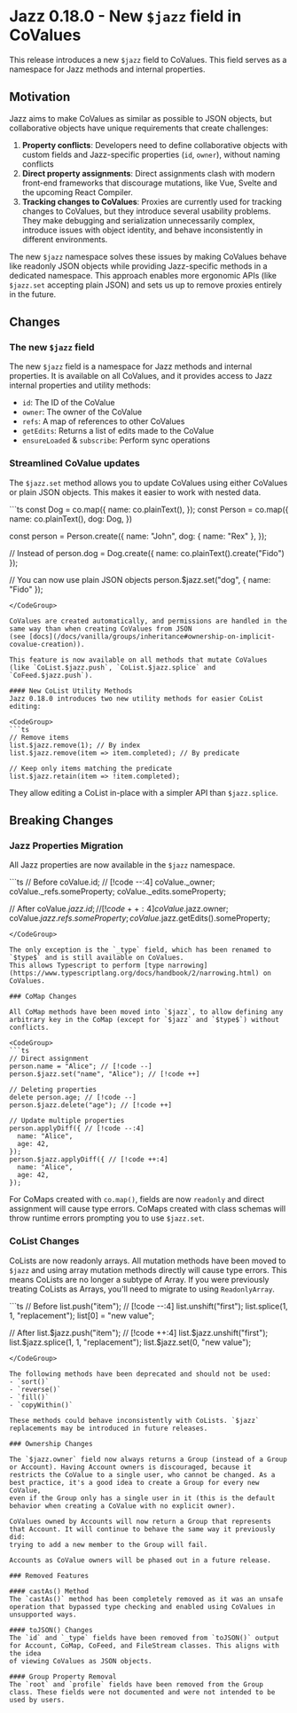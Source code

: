 
# Jazz 0.18.0 - New `$jazz` field in CoValues

This release introduces a new `$jazz` field to CoValues. This field serves as a namespace for Jazz methods and internal properties.

## Motivation

Jazz aims to make CoValues as similar as possible to JSON objects, but collaborative objects have unique requirements that create challenges:

1. **Property conflicts**: Developers need to define collaborative objects with custom fields and Jazz-specific properties (`id`, `owner`),
without naming conflicts
2. **Direct property assignments**: Direct assignments clash with modern front-end frameworks that discourage mutations, like Vue, Svelte and the
upcoming React Compiler.
3. **Tracking changes to CoValues**: Proxies are currently used for tracking changes to CoValues, but they introduce several usability problems.
They make debugging and serialization unnecessarily complex, introduce issues with object identity, and behave inconsistently in different environments.

The new `$jazz` namespace solves these issues by making CoValues behave like readonly JSON objects while providing Jazz-specific methods
in a dedicated namespace. This approach enables more ergonomic APIs (like `$jazz.set` accepting plain JSON) and sets us up to remove
proxies entirely in the future.

## Changes

### The new `$jazz` field

The new `$jazz` field is a namespace for Jazz methods and internal properties. It is available on all CoValues, and it
provides access to Jazz internal properties and utility methods:
- `id`: The ID of the CoValue
- `owner`: The owner of the CoValue
- `refs`: A map of references to other CoValues
- `getEdits`: Returns a list of edits made to the CoValue
- `ensureLoaded` & `subscribe`: Perform sync operations

### Streamlined CoValue updates

The `$jazz.set` method allows you to update CoValues using either CoValues or plain JSON objects. This makes it easier to work with
nested data.

<CodeGroup>
```ts
const Dog = co.map({
  name: co.plainText(),
});
const Person = co.map({
  name: co.plainText(),
  dog: Dog,
})

const person = Person.create({
  name: "John",
  dog: { name: "Rex" },
});

// Instead of
person.dog = Dog.create({ name: co.plainText().create("Fido") });

// You can now use plain JSON objects
person.$jazz.set("dog", { name: "Fido" });
```
</CodeGroup>

CoValues are created automatically, and permissions are handled in the same way than when creating CoValues from JSON
(see [docs](/docs/vanilla/groups/inheritance#ownership-on-implicit-covalue-creation)).

This feature is now available on all methods that mutate CoValues (like `CoList.$jazz.push`, `CoList.$jazz.splice` and `CoFeed.$jazz.push`).

#### New CoList Utility Methods
Jazz 0.18.0 introduces two new utility methods for easier CoList editing:

<CodeGroup>
```ts
// Remove items
list.$jazz.remove(1); // By index
list.$jazz.remove(item => item.completed); // By predicate

// Keep only items matching the predicate
list.$jazz.retain(item => !item.completed);
```
</CodeGroup>

They allow editing a CoList in-place with a simpler API than `$jazz.splice`.

## Breaking Changes

### Jazz Properties Migration

All Jazz properties are now available in the `$jazz` namespace.

<CodeGroup>
```ts
// Before
coValue.id; // [!code --:4]
coValue._owner;
coValue._refs.someProperty;
coValue._edits.someProperty;

// After
coValue.$jazz.id; // [!code ++:4]
coValue.$jazz.owner;
coValue.$jazz.refs.someProperty;
coValue.$jazz.getEdits().someProperty;
```
</CodeGroup>

The only exception is the `_type` field, which has been renamed to `$type$` and is still available on CoValues.
This allows Typescript to perform [type narrowing](https://www.typescriptlang.org/docs/handbook/2/narrowing.html) on CoValues.

### CoMap Changes

All CoMap methods have been moved into `$jazz`, to allow defining any arbitrary key in the CoMap (except for `$jazz` and `$type$`) without conflicts.

<CodeGroup>
```ts
// Direct assignment
person.name = "Alice"; // [!code --]
person.$jazz.set("name", "Alice"); // [!code ++]

// Deleting properties
delete person.age; // [!code --]
person.$jazz.delete("age"); // [!code ++]

// Update multiple properties
person.applyDiff({ // [!code --:4]
  name: "Alice",
  age: 42,
});
person.$jazz.applyDiff({ // [!code ++:4]
  name: "Alice",
  age: 42,
});
```
</CodeGroup>

For CoMaps created with `co.map()`, fields are now `readonly` and direct assignment will cause type errors. CoMaps created with class schemas will throw
runtime errors prompting you to use `$jazz.set`.

### CoList Changes

CoLists are now readonly arrays. All mutation methods have been moved to `$jazz` and using array mutation methods directly will cause type errors.
This means CoLists are no longer a subtype of Array. If you were previously treating CoLists as Arrays, you'll need to migrate to using `ReadonlyArray`.

<CodeGroup>
```ts
// Before
list.push("item"); // [!code --:4]
list.unshift("first");
list.splice(1, 1, "replacement");
list[0] = "new value";

// After
list.$jazz.push("item"); // [!code ++:4]
list.$jazz.unshift("first");
list.$jazz.splice(1, 1, "replacement");
list.$jazz.set(0, "new value");
```
</CodeGroup>

The following methods have been deprecated and should not be used:
- `sort()` 
- `reverse()` 
- `fill()` 
- `copyWithin()`

These methods could behave inconsistently with CoLists. `$jazz` replacements may be introduced in future releases.

### Ownership Changes

The `$jazz.owner` field now always returns a Group (instead of a Group or Account). Having Account owners is discouraged, because it
restricts the CoValue to a single user, who cannot be changed. As a best practice, it's a good idea to create a Group for every new CoValue,
even if the Group only has a single user in it (this is the default behavior when creating a CoValue with no explicit owner).

CoValues owned by Accounts will now return a Group that represents that Account. It will continue to behave the same way it previously did:
trying to add a new member to the Group will fail.

Accounts as CoValue owners will be phased out in a future release.

### Removed Features

#### castAs() Method
The `castAs()` method has been completely removed as it was an unsafe operation that bypassed type checking and enabled using CoValues in unsupported ways.

#### toJSON() Changes
The `id` and `_type` fields have been removed from `toJSON()` output for Account, CoMap, CoFeed, and FileStream classes. This aligns with the idea
of viewing CoValues as JSON objects.

#### Group Property Removal
The `root` and `profile` fields have been removed from the Group class. These fields were not documented and were not intended to be used by users.
